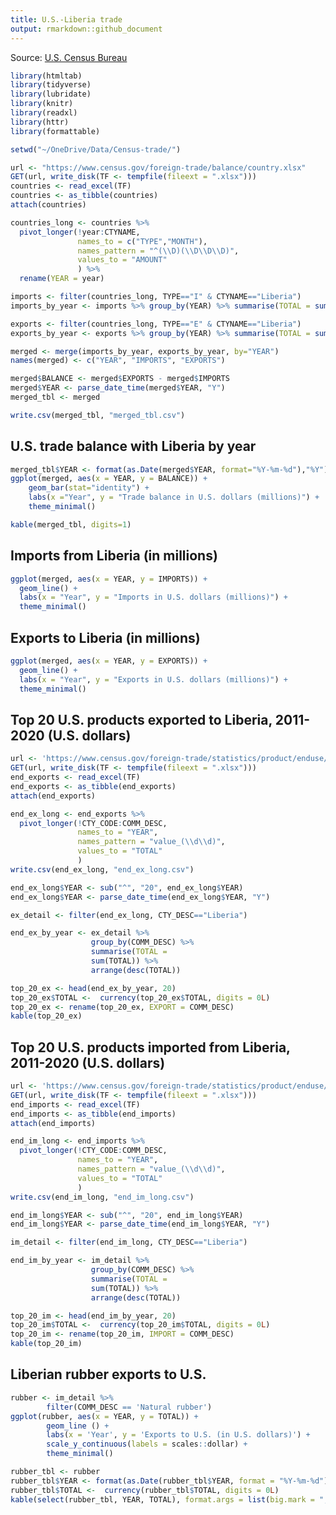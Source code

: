 ```yaml
---
title: U.S.-Liberia trade
output: rmarkdown::github_document
---
```


Source: [U.S. Census Bureau](https://www.census.gov/foreign-trade/balance/c7650.html)

```r

library(htmltab)
library(tidyverse)
library(lubridate)
library(knitr)
library(readxl)
library(httr)
library(formattable)

setwd("~/OneDrive/Data/Census-trade/")

url <- "https://www.census.gov/foreign-trade/balance/country.xlsx"
GET(url, write_disk(TF <- tempfile(fileext = ".xlsx")))
countries <- read_excel(TF)
countries <- as_tibble(countries)
attach(countries)

countries_long <- countries %>%
  pivot_longer(!year:CTYNAME,
               names_to = c("TYPE","MONTH"),
               names_pattern = "^(\\D)(\\D\\D\\D)",
               values_to = "AMOUNT"
               ) %>%
  rename(YEAR = year)

imports <- filter(countries_long, TYPE=="I" & CTYNAME=="Liberia")
imports_by_year <- imports %>% group_by(YEAR) %>% summarise(TOTAL = sum(AMOUNT))

exports <- filter(countries_long, TYPE=="E" & CTYNAME=="Liberia")
exports_by_year <- exports %>% group_by(YEAR) %>% summarise(TOTAL = sum(AMOUNT))

merged <- merge(imports_by_year, exports_by_year, by="YEAR")
names(merged) <- c("YEAR", "IMPORTS", "EXPORTS")

merged$BALANCE <- merged$EXPORTS - merged$IMPORTS
merged$YEAR <- parse_date_time(merged$YEAR, "Y")
merged_tbl <- merged

write.csv(merged_tbl, "merged_tbl.csv")

```

## U.S. trade balance with Liberia by year

```r

merged_tbl$YEAR <- format(as.Date(merged$YEAR, format="%Y-%m-%d"),"%Y")
ggplot(merged, aes(x = YEAR, y = BALANCE)) +
    geom_bar(stat="identity") +
    labs(x ="Year", y = "Trade balance in U.S. dollars (millions)") +
    theme_minimal()

```

```r

kable(merged_tbl, digits=1)

```

## Imports from Liberia (in millions)

```r

ggplot(merged, aes(x = YEAR, y = IMPORTS)) +
  geom_line() +
  labs(x = "Year", y = "Imports in U.S. dollars (millions)") +
  theme_minimal()

```

## Exports to Liberia (in millions)

```r

ggplot(merged, aes(x = YEAR, y = EXPORTS)) +
  geom_line() +
  labs(x = "Year", y = "Exports in U.S. dollars (millions)") +
  theme_minimal()

```

## Top 20 U.S. products exported to Liberia, 2011-2020 (U.S. dollars)

```r

url <- 'https://www.census.gov/foreign-trade/statistics/product/enduse/exports/enduse_exports.xlsx'
GET(url, write_disk(TF <- tempfile(fileext = ".xlsx")))
end_exports <- read_excel(TF)
end_exports <- as_tibble(end_exports)
attach(end_exports)

end_ex_long <- end_exports %>%
  pivot_longer(!CTY_CODE:COMM_DESC,
               names_to = "YEAR",
               names_pattern = "value_(\\d\\d)",
               values_to = "TOTAL"
               )
write.csv(end_ex_long, "end_ex_long.csv")

```

```r

end_ex_long$YEAR <- sub("^", "20", end_ex_long$YEAR)
end_ex_long$YEAR <- parse_date_time(end_ex_long$YEAR, "Y")

ex_detail <- filter(end_ex_long, CTY_DESC=="Liberia")

end_ex_by_year <- ex_detail %>%
                  group_by(COMM_DESC) %>%
                  summarise(TOTAL =
                  sum(TOTAL)) %>%
                  arrange(desc(TOTAL))

top_20_ex <- head(end_ex_by_year, 20)
top_20_ex$TOTAL <-  currency(top_20_ex$TOTAL, digits = 0L)
top_20_ex <- rename(top_20_ex, EXPORT = COMM_DESC)
kable(top_20_ex)

```

## Top 20 U.S. products imported from Liberia, 2011-2020 (U.S. dollars)

```r

url <- 'https://www.census.gov/foreign-trade/statistics/product/enduse/imports/enduse_imports.xlsx'
GET(url, write_disk(TF <- tempfile(fileext = ".xlsx")))
end_imports <- read_excel(TF)
end_imports <- as_tibble(end_imports)
attach(end_imports)

end_im_long <- end_imports %>%
  pivot_longer(!CTY_CODE:COMM_DESC,
               names_to = "YEAR",
               names_pattern = "value_(\\d\\d)",
               values_to = "TOTAL"
               )
write.csv(end_im_long, "end_im_long.csv")

end_im_long$YEAR <- sub("^", "20", end_im_long$YEAR)
end_im_long$YEAR <- parse_date_time(end_im_long$YEAR, "Y")

```

```r

im_detail <- filter(end_im_long, CTY_DESC=="Liberia")

end_im_by_year <- im_detail %>%
                  group_by(COMM_DESC) %>%
                  summarise(TOTAL =
                  sum(TOTAL)) %>%
                  arrange(desc(TOTAL))

top_20_im <- head(end_im_by_year, 20)
top_20_im$TOTAL <-  currency(top_20_im$TOTAL, digits = 0L)
top_20_im <- rename(top_20_im, IMPORT = COMM_DESC)
kable(top_20_im)

```

## Liberian rubber exports to U.S.

```r

rubber <- im_detail %>%
        filter(COMM_DESC == 'Natural rubber')
ggplot(rubber, aes(x = YEAR, y = TOTAL)) +
        geom_line () +
        labs(x = 'Year', y = 'Exports to U.S. (in U.S. dollars)') +
        scale_y_continuous(labels = scales::dollar) + 
        theme_minimal()
```

```r

rubber_tbl <- rubber
rubber_tbl$YEAR <- format(as.Date(rubber_tbl$YEAR, format = "%Y-%m-%d"),"%Y")
rubber_tbl$TOTAL <-  currency(rubber_tbl$TOTAL, digits = 0L) 
kable(select(rubber_tbl, YEAR, TOTAL), format.args = list(big.mark = ","))

```
